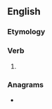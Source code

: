 ==English==

===Etymology===
{{suffix|ask|est|lang=en}}

===Verb===
{{head|en|verb form}}

# {{en-archaic second-person singular of|ask}}

===Anagrams===
* {{anagrams|en|skates|stakes|steaks}}